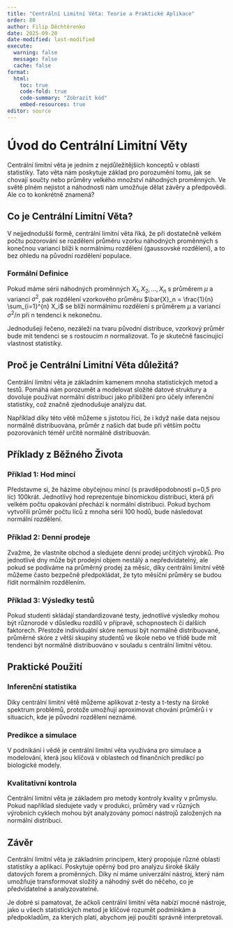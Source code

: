 ```yaml
---
title: "Centrální Limitní Věta: Teorie a Praktické Aplikace"
order: 80
author: Filip Děchtěrenko
date: 2025-09-20
date-modified: last-modified
execute:
  warning: false
  message: false
  cache: false
format:
  html:
    toc: true
    code-fold: true
    code-summary: "Zobrazit kód"
    embed-resources: true
editor: source
---
```


# Úvod do Centrální Limitní Věty

Centrální limitní věta je jedním z nejdůležitějších konceptů v oblasti statistiky. Tato věta nám poskytuje základ pro porozumění tomu, jak se chovají součty nebo průměry velkého množství náhodných proměnných. Ve světě plném nejistot a náhodnosti nám umožňuje dělat závěry a předpovědi. Ale co to konkrétně znamená?

## Co je Centrální Limitní Věta?

V nejjednodušší formě, centrální limitní věta říká, že při dostatečně velkém počtu pozorování se rozdělení průměru vzorku náhodných proměnných s konečnou variancí blíží k normálnímu rozdělení (gaussovské rozdělení), a to bez ohledu na původní rozdělení populace.

### Formální Definice

Pokud máme sérii náhodných proměnných $X_1, X_2, \dots, X_n$ s průměrem $\mu$ a variancí $\sigma^2$, pak rozdělení vzorkového průměru $\bar{X}_n = \frac{1}{n} \sum_{i=1}^{n} X_i$ se blíží normálnímu rozdělení s průměrem $\mu$ a variancí $\sigma^2/n$ při n tendenci k nekonečnu.

Jednodušeji řečeno, nezáleží na tvaru původní distribuce, vzorkový průměr bude mít tendenci se s rostoucím $n$ normalizovat. To je skutečně fascinující vlastnost statistiky.

## Proč je Centrální Limitní Věta důležitá?

Centrální limitní věta je základním kamenem mnoha statistických metod a testů. Pomáhá nám porozumět a modelovat složité datové struktury a dovoluje používat normální distribuci jako přiblížení pro účely inferenční statistiky, což značně zjednodušuje analýzu dat.

Například díky této větě můžeme s jistotou říci, že i když naše data nejsou normálně distribuována, průměr z našich dat bude při větším počtu pozorováních téměř určitě normálně distribuován.

## Příklady z Běžného Života

### Příklad 1: Hod mincí

Představme si, že házíme obyčejnou mincí (s pravděpodobností p=0,5 pro líc) 100krát. Jednotlivý hod reprezentuje binomickou distribuci, která při velkém počtu opakování přechází k normální distribuci. Pokud bychom vytvořili průměr počtu líců z mnoha sérií 100 hodů, bude následovat normální rozdělení.

### Příklad 2: Denní prodeje

Zvažme, že vlastníte obchod a sledujete denní prodej určitých výrobků. Pro jednotlivé dny může být prodejní objem nestálý a nepředvídatelný, ale pokud se podíváme na průměrný prodej za měsíc, díky centrální limitní větě můžeme často bezpečně předpokládat, že tyto měsíční průměry se budou řídit normálním rozdělením.

### Příklad 3: Výsledky testů

Pokud studenti skládají standardizované testy, jednotlivé výsledky mohou být různorodé v důsledku rozdílů v přípravě, schopnostech či dalších faktorech. Přestože individuální skóre nemusí být normálně distribuované, průměrné skóre z větší skupiny studentů ve škole nebo ve třídě bude mít tendenci být normálně distribuováno v souladu s centrální limitní větou.

## Praktické Použití

### Inferenční statistika

Díky centrální limitní větě můžeme aplikovat z-testy a t-testy na široké spektrum problémů, protože umožňují aproximovat chování průměrů i v situacích, kde je původní rozdělení neznámé.

### Predikce a simulace

V podnikání i vědě je centrální limitní věta využívána pro simulace a modelování, která jsou klíčová v oblastech od finančních predikcí po biologické modely.

### Kvalitativní kontrola

Centrální limitní věta je základem pro metody kontroly kvality v průmyslu. Pokud například sledujete vady v produkci, průměry vad v různých výrobních cyklech mohou být analyzovány pomocí nástrojů založených na normální distribuci.

## Závěr

Centrální limitní věta je základním principem, který propojuje různé oblasti statistiky a aplikací. Poskytuje opěrný bod pro analýzu široké škály datových forem a proměnných. Díky ní máme univerzální nástroj, který nám umožňuje transformovat složitý a náhodný svět do něčeho, co je předvídatelné a analyzovatelné.

Je dobré si pamatovat, že ačkoli centrální limitní věta nabízí mocné nástroje, jako u všech statistických metod je klíčové rozumět podmínkám a předpokladům, za kterých platí, abychom její použití správně interpretovali.

